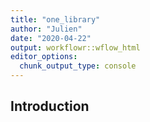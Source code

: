 ```yaml
---
title: "one_library"
author: "Julien"
date: "2020-04-22"
output: workflowr::wflow_html
editor_options:
  chunk_output_type: console
---
```


## Introduction

```r

```


